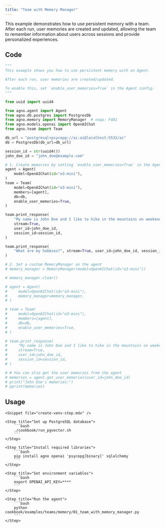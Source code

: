 ```yaml
---
title: "Team with Memory Manager"
---
```


This example demonstrates how to use persistent memory with a team. After each run, user memories are created and updated, allowing the team to remember information about users across sessions and provide personalized experiences.

## Code

```python cookbook/examples/teams/memory/01_team_with_memory_manager.py
"""
This example shows you how to use persistent memory with an Agent.

After each run, user memories are created/updated.

To enable this, set `enable_user_memories=True` in the Agent config.
"""

from uuid import uuid4

from agno.agent import Agent
from agno.db.postgres import PostgresDb
from agno.memory import MemoryManager  # noqa: F401
from agno.models.openai import OpenAIChat
from agno.team import Team

db_url = "postgresql+psycopg://ai:ai@localhost:5532/ai"
db = PostgresDb(db_url=db_url)

session_id = str(uuid4())
john_doe_id = "john_doe@example.com"

# 1. Create memories by setting `enable_user_memories=True` in the Agent
agent = Agent(
    model=OpenAIChat(id="o3-mini"),
)
team = Team(
    model=OpenAIChat(id="o3-mini"),
    members=[agent],
    db=db,
    enable_user_memories=True,
)

team.print_response(
    "My name is John Doe and I like to hike in the mountains on weekends.",
    stream=True,
    user_id=john_doe_id,
    session_id=session_id,
)

team.print_response(
    "What are my hobbies?", stream=True, user_id=john_doe_id, session_id=session_id
)

# 2. Set a custom MemoryManager on the agent
# memory_manager = MemoryManager(model=OpenAIChat(id="o3-mini"))

# memory_manager.clear()

# agent = Agent(
#     model=OpenAIChat(id="o3-mini"),
#     memory_manager=memory_manager,
# )

# team = Team(
#     model=OpenAIChat(id="o3-mini"),
#     members=[agent],
#     db=db,
#     enable_user_memories=True,
# )

# team.print_response(
#     "My name is John Doe and I like to hike in the mountains on weekends.",
#     stream=True,
#     user_id=john_doe_id,
#     session_id=session_id,
# )

# # You can also get the user memories from the agent
# memories = agent.get_user_memories(user_id=john_doe_id)
# print("John Doe's memories:")
# pprint(memories)
```

## Usage

<Steps>

    <Snippet file="create-venv-step.mdx" />

    <Step title="Set up PostgreSQL database">
        ```bash
        ./cookbook/run_pgvector.sh
        ```
    </Step>

    <Step title="Install required libraries">
        ```bash
        pip install agno openai 'psycopg[binary]' sqlalchemy
        ```
    </Step>

    <Step title="Set environment variables">
        ```bash
        export OPENAI_API_KEY=****
        ```
    </Step>

    <Step title="Run the agent">
        ```bash
        python cookbook/examples/teams/memory/01_team_with_memory_manager.py
        ```
    </Step>

</Steps>
